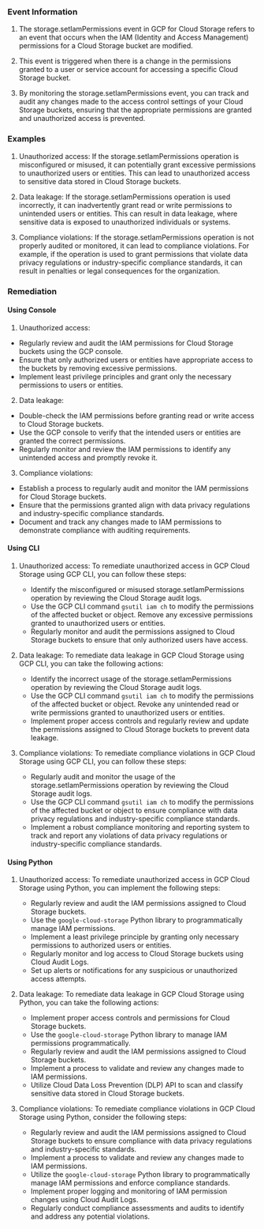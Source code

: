 
### Event Information

1. The storage.setIamPermissions event in GCP for Cloud Storage refers to an event that occurs when the IAM (Identity and Access Management) permissions for a Cloud Storage bucket are modified.

2. This event is triggered when there is a change in the permissions granted to a user or service account for accessing a specific Cloud Storage bucket.

3. By monitoring the storage.setIamPermissions event, you can track and audit any changes made to the access control settings of your Cloud Storage buckets, ensuring that the appropriate permissions are granted and unauthorized access is prevented.


### Examples

1. Unauthorized access: If the storage.setIamPermissions operation is misconfigured or misused, it can potentially grant excessive permissions to unauthorized users or entities. This can lead to unauthorized access to sensitive data stored in Cloud Storage buckets.

2. Data leakage: If the storage.setIamPermissions operation is used incorrectly, it can inadvertently grant read or write permissions to unintended users or entities. This can result in data leakage, where sensitive data is exposed to unauthorized individuals or systems.

3. Compliance violations: If the storage.setIamPermissions operation is not properly audited or monitored, it can lead to compliance violations. For example, if the operation is used to grant permissions that violate data privacy regulations or industry-specific compliance standards, it can result in penalties or legal consequences for the organization.

### Remediation

#### Using Console

1. Unauthorized access:
- Regularly review and audit the IAM permissions for Cloud Storage buckets using the GCP console.
- Ensure that only authorized users or entities have appropriate access to the buckets by removing excessive permissions.
- Implement least privilege principles and grant only the necessary permissions to users or entities.

2. Data leakage:
- Double-check the IAM permissions before granting read or write access to Cloud Storage buckets.
- Use the GCP console to verify that the intended users or entities are granted the correct permissions.
- Regularly monitor and review the IAM permissions to identify any unintended access and promptly revoke it.

3. Compliance violations:
- Establish a process to regularly audit and monitor the IAM permissions for Cloud Storage buckets.
- Ensure that the permissions granted align with data privacy regulations and industry-specific compliance standards.
- Document and track any changes made to IAM permissions to demonstrate compliance with auditing requirements.

#### Using CLI

1. Unauthorized access: To remediate unauthorized access in GCP Cloud Storage using GCP CLI, you can follow these steps:
   - Identify the misconfigured or misused storage.setIamPermissions operation by reviewing the Cloud Storage audit logs.
   - Use the GCP CLI command `gsutil iam ch` to modify the permissions of the affected bucket or object. Remove any excessive permissions granted to unauthorized users or entities.
   - Regularly monitor and audit the permissions assigned to Cloud Storage buckets to ensure that only authorized users have access.

2. Data leakage: To remediate data leakage in GCP Cloud Storage using GCP CLI, you can take the following actions:
   - Identify the incorrect usage of the storage.setIamPermissions operation by reviewing the Cloud Storage audit logs.
   - Use the GCP CLI command `gsutil iam ch` to modify the permissions of the affected bucket or object. Revoke any unintended read or write permissions granted to unauthorized users or entities.
   - Implement proper access controls and regularly review and update the permissions assigned to Cloud Storage buckets to prevent data leakage.

3. Compliance violations: To remediate compliance violations in GCP Cloud Storage using GCP CLI, you can follow these steps:
   - Regularly audit and monitor the usage of the storage.setIamPermissions operation by reviewing the Cloud Storage audit logs.
   - Use the GCP CLI command `gsutil iam ch` to modify the permissions of the affected bucket or object to ensure compliance with data privacy regulations and industry-specific compliance standards.
   - Implement a robust compliance monitoring and reporting system to track and report any violations of data privacy regulations or industry-specific compliance standards.

#### Using Python

1. Unauthorized access: To remediate unauthorized access in GCP Cloud Storage using Python, you can implement the following steps:
   - Regularly review and audit the IAM permissions assigned to Cloud Storage buckets.
   - Use the `google-cloud-storage` Python library to programmatically manage IAM permissions.
   - Implement a least privilege principle by granting only necessary permissions to authorized users or entities.
   - Regularly monitor and log access to Cloud Storage buckets using Cloud Audit Logs.
   - Set up alerts or notifications for any suspicious or unauthorized access attempts.

2. Data leakage: To remediate data leakage in GCP Cloud Storage using Python, you can take the following actions:
   - Implement proper access controls and permissions for Cloud Storage buckets.
   - Use the `google-cloud-storage` Python library to manage IAM permissions programmatically.
   - Regularly review and audit the IAM permissions assigned to Cloud Storage buckets.
   - Implement a process to validate and review any changes made to IAM permissions.
   - Utilize Cloud Data Loss Prevention (DLP) API to scan and classify sensitive data stored in Cloud Storage buckets.

3. Compliance violations: To remediate compliance violations in GCP Cloud Storage using Python, consider the following steps:
   - Regularly review and audit the IAM permissions assigned to Cloud Storage buckets to ensure compliance with data privacy regulations and industry-specific standards.
   - Implement a process to validate and review any changes made to IAM permissions.
   - Utilize the `google-cloud-storage` Python library to programmatically manage IAM permissions and enforce compliance standards.
   - Implement proper logging and monitoring of IAM permission changes using Cloud Audit Logs.
   - Regularly conduct compliance assessments and audits to identify and address any potential violations.

